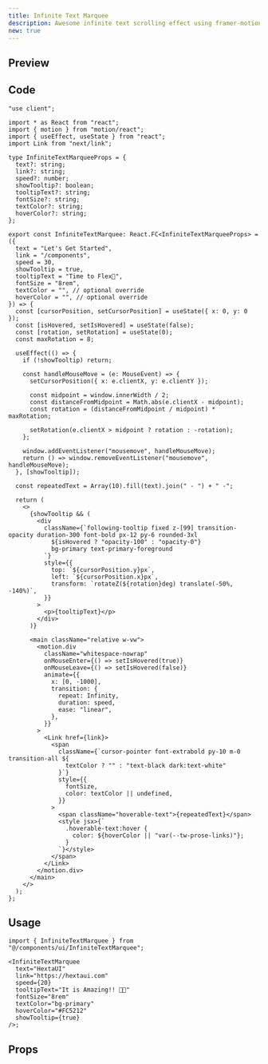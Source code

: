 ```yaml
---
title: Infinite Text Marquee
description: Awesome infinite text scrolling effect using framer-motion
new: true
---
```



## Preview

<PreviewContainer className="h-[30rem]">
  <InfiniteTextMarquee
    text="HextaUI"
    link="https://hextaui.com"
    speed={20}
    tooltipText="It is Amazing!! 🤩🔥"
    fontSize="8rem"
    textColor="bg-primary"
    hoverColor="#FC5212"
    showTooltip={true}
  />
</PreviewContainer>

## Code

```tsx title="InfiniteTextMarquee.tsx"
"use client";

import * as React from "react";
import { motion } from "motion/react";
import { useEffect, useState } from "react";
import Link from "next/link";

type InfiniteTextMarqueeProps = {
  text?: string;
  link?: string;
  speed?: number;
  showTooltip?: boolean;
  tooltipText?: string;
  fontSize?: string;
  textColor?: string;
  hoverColor?: string;
};

export const InfiniteTextMarquee: React.FC<InfiniteTextMarqueeProps> = ({
  text = "Let's Get Started",
  link = "/components",
  speed = 30,
  showTooltip = true,
  tooltipText = "Time to Flex💪",
  fontSize = "8rem",
  textColor = "", // optional override
  hoverColor = "", // optional override
}) => {
  const [cursorPosition, setCursorPosition] = useState({ x: 0, y: 0 });
  const [isHovered, setIsHovered] = useState(false);
  const [rotation, setRotation] = useState(0);
  const maxRotation = 8;

  useEffect(() => {
    if (!showTooltip) return;

    const handleMouseMove = (e: MouseEvent) => {
      setCursorPosition({ x: e.clientX, y: e.clientY });

      const midpoint = window.innerWidth / 2;
      const distanceFromMidpoint = Math.abs(e.clientX - midpoint);
      const rotation = (distanceFromMidpoint / midpoint) * maxRotation;

      setRotation(e.clientX > midpoint ? rotation : -rotation);
    };

    window.addEventListener("mousemove", handleMouseMove);
    return () => window.removeEventListener("mousemove", handleMouseMove);
  }, [showTooltip]);

  const repeatedText = Array(10).fill(text).join(" - ") + " -";

  return (
    <>
      {showTooltip && (
        <div
          className={`following-tooltip fixed z-[99] transition-opacity duration-300 font-bold px-12 py-6 rounded-3xl
            ${isHovered ? "opacity-100" : "opacity-0"}
            bg-primary text-primary-foreground
          `}
          style={{
            top: `${cursorPosition.y}px`,
            left: `${cursorPosition.x}px`,
            transform: `rotateZ(${rotation}deg) translate(-50%, -140%)`,
          }}
        >
          <p>{tooltipText}</p>
        </div>
      )}

      <main className="relative w-vw">
        <motion.div
          className="whitespace-nowrap"
          onMouseEnter={() => setIsHovered(true)}
          onMouseLeave={() => setIsHovered(false)}
          animate={{
            x: [0, -1000],
            transition: {
              repeat: Infinity,
              duration: speed,
              ease: "linear",
            },
          }}
        >
          <Link href={link}>
            <span
              className={`cursor-pointer font-extrabold py-10 m-0 transition-all ${
                textColor ? "" : "text-black dark:text-white"
              }`}
              style={{
                fontSize,
                color: textColor || undefined,
              }}
            >
              <span className="hoverable-text">{repeatedText}</span>
              <style jsx>{`
                .hoverable-text:hover {
                  color: ${hoverColor || "var(--tw-prose-links)"};
                }
              `}</style>
            </span>
          </Link>
        </motion.div>
      </main>
    </>
  );
};
```

## Usage

```tsx title="App.tsx"
import { InfiniteTextMarquee } from "@/components/ui/InfiniteTextMarquee";

<InfiniteTextMarquee
  text="HextaUI"
  link="https://hextaui.com"
  speed={20}
  tooltipText="It is Amazing!! 🤩🔥"
  fontSize="8rem"
  textColor="bg-primary"
  hoverColor="#FC5212"
  showTooltip={true}
/>;
```

## Props

<AutoTypeTable
  path="./components/library/animation/InfiniteTextMarquee.tsx"
  name="InfiniteTextMarqueeProps"
/>
